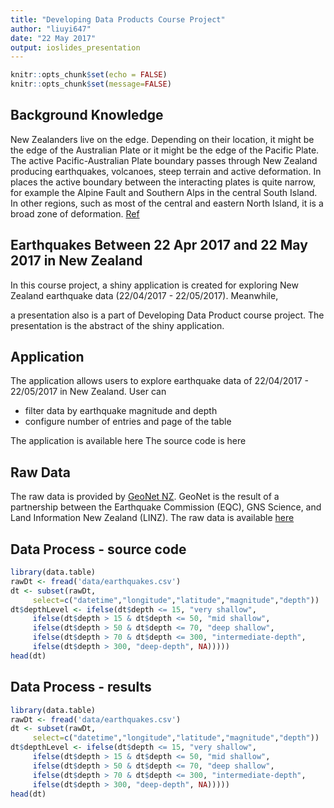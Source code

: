 ```yaml
---
title: "Developing Data Products Course Project"
author: "liuyi647"
date: "22 May 2017"
output: ioslides_presentation
---
```


```r
knitr::opts_chunk$set(echo = FALSE)
knitr::opts_chunk$set(message=FALSE)
```

## Background Knowledge
New Zealanders live on the edge. Depending on their location, it might be the edge of the Australian Plate or it might be the edge of the Pacific Plate. The active Pacific-Australian Plate boundary passes through New Zealand producing earthquakes, volcanoes, steep terrain and active deformation. In places the active boundary between the interacting plates is quite narrow, for example the Alpine Fault and Southern Alps in the central South Island. In other regions, such as most of the central and eastern North Island, it is a broad zone of deformation. [Ref](http://info.geonet.org.nz/display/geonet/About+GeoNet)

## Earthquakes Between 22 Apr 2017 and 22 May 2017 in New Zealand

In this course project, a shiny application is created for exploring New Zealand earthquake data (22/04/2017 - 22/05/2017). Meanwhile,

a presentation also is a part of Developing Data Product course project. The presentation is the abstract of the shiny application.

## Application

The application allows users to explore earthquake data of 22/04/2017 - 22/05/2017 in New Zealand. User can

- filter data by earthquake magnitude and depth
- configure number of entries and page of the table

The application is available here
The source code is here

## Raw Data
The raw data is provided by [GeoNet NZ](http://www.geonet.org.nz/). GeoNet is the result of a partnership between the Earthquake Commission (EQC), GNS Science, and Land Information New Zealand (LINZ). The raw data is available [here](http://quakesearch.geonet.org.nz/)

## Data Process - source code

```r
library(data.table)
rawDt <- fread('data/earthquakes.csv')
dt <- subset(rawDt, 
     select=c("datetime","longitude","latitude","magnitude","depth"))
dt$depthLevel <- ifelse(dt$depth <= 15, "very shallow",
     ifelse(dt$depth > 15 & dt$depth <= 50, "mid shallow",
     ifelse(dt$depth > 50 & dt$depth <= 70, "deep shallow",
     ifelse(dt$depth > 70 & dt$depth <= 300, "intermediate-depth",
     ifelse(dt$depth > 300, "deep-depth", NA)))))
head(dt)
```

## Data Process - results

```r
library(data.table)
rawDt <- fread('data/earthquakes.csv')
dt <- subset(rawDt, 
     select=c("datetime","longitude","latitude","magnitude","depth"))
dt$depthLevel <- ifelse(dt$depth <= 15, "very shallow",
     ifelse(dt$depth > 15 & dt$depth <= 50, "mid shallow",
     ifelse(dt$depth > 50 & dt$depth <= 70, "deep shallow",
     ifelse(dt$depth > 70 & dt$depth <= 300, "intermediate-depth",
     ifelse(dt$depth > 300, "deep-depth", NA)))))
head(dt)
```


